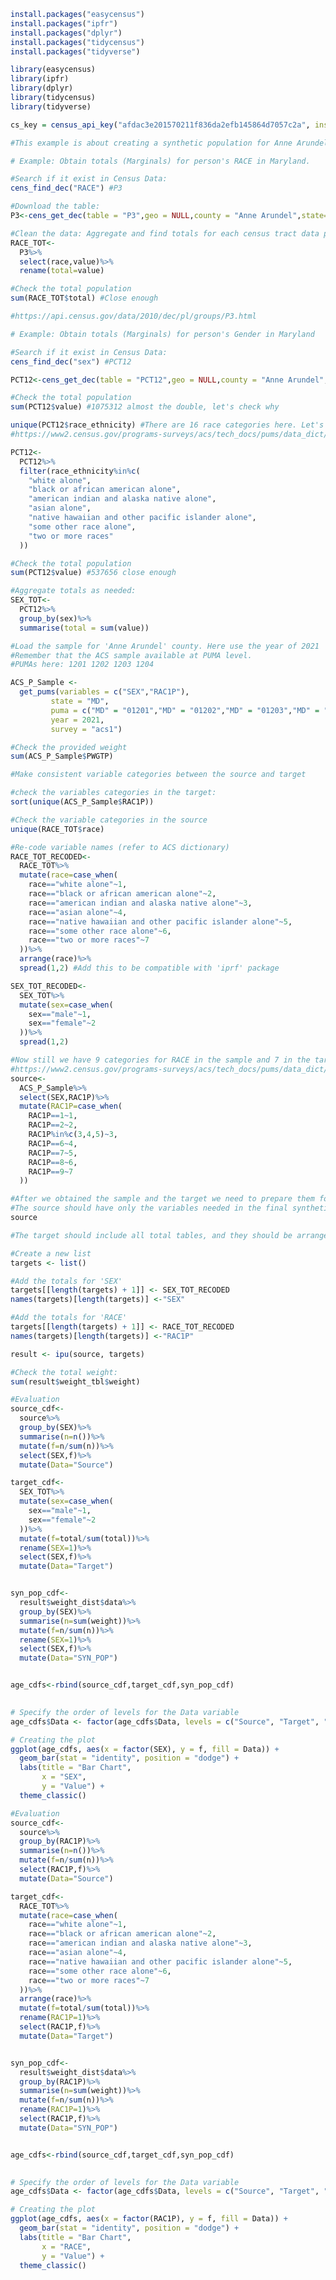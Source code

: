```r
install.packages("easycensus")
install.packages("ipfr")
install.packages("dplyr")
install.packages("tidycensus")
install.packages("tidyverse")
```


```r
library(easycensus)
library(ipfr)
library(dplyr)
library(tidycensus)
library(tidyverse)
```

```r
cs_key = census_api_key("afdac3e201570211f836da2efb145864d7057c2a", install = TRUE, overwrite = TRUE)
```

```r
#This example is about creating a synthetic population for Anne Arundel County in Maryland using the Iterative Proportional Fitting (IPF) method. The county's population is around 540,000, and we will utilize ACS samples as the source data, with the 2020 US Census data serving as the target data. The variables of interest for this synthetic population are 'Gender (SEX)' and 'Race (RAC1P).
```

```r
# Example: Obtain totals (Marginals) for person's RACE in Maryland. 

#Search if it exist in Census Data:
cens_find_dec("RACE") #P3

#Download the table:
P3<-cens_get_dec(table = "P3",geo = NULL,county = "Anne Arundel",state="Maryland",drop_total=TRUE)

#Clean the data: Aggregate and find totals for each census tract data per 'SEX'
RACE_TOT<-
  P3%>%
  select(race,value)%>%
  rename(total=value)

#Check the total population
sum(RACE_TOT$total) #Close enough 

#https://api.census.gov/data/2010/dec/pl/groups/P3.html
```
```r
# Example: Obtain totals (Marginals) for person's Gender in Maryland

#Search if it exist in Census Data:
cens_find_dec("sex") #PCT12 

PCT12<-cens_get_dec(table = "PCT12",geo = NULL,county = "Anne Arundel",state="Maryland",drop_total=TRUE)

#Check the total population
sum(PCT12$value) #1075312 almost the double, let's check why

unique(PCT12$race_ethnicity) #There are 16 race categories here. Let's check the ACS Dictionary
#https://www2.census.gov/programs-surveys/acs/tech_docs/pums/data_dict/PUMS_Data_Dictionary_2021.pdf

PCT12<-
  PCT12%>%
  filter(race_ethnicity%in%c(
    "white alone",
    "black or african american alone",
    "american indian and alaska native alone",
    "asian alone",
    "native hawaiian and other pacific islander alone",
    "some other race alone",
    "two or more races"
  ))

#Check the total population
sum(PCT12$value) #537656 close enough

#Aggregate totals as needed:
SEX_TOT<-
  PCT12%>%
  group_by(sex)%>%
  summarise(total = sum(value))

```


```r
#Load the sample for 'Anne Arundel' county. Here use the year of 2021
#Remember that the ACS sample available at PUMA level.
#PUMAs here: 1201 1202 1203 1204

ACS_P_Sample <-
  get_pums(variables = c("SEX","RAC1P"),
         state = "MD",
         puma = c("MD" = "01201","MD" = "01202","MD" = "01203","MD" = "01204"),
         year = 2021,
         survey = "acs1")

#Check the provided weight
sum(ACS_P_Sample$PWGTP)
```

```r
#Make consistent variable categories between the source and target

#check the variables categories in the target:
sort(unique(ACS_P_Sample$RAC1P))

#Check the variable categories in the source
unique(RACE_TOT$race)

#Re-code variable names (refer to ACS dictionary)
RACE_TOT_RECODED<-
  RACE_TOT%>%
  mutate(race=case_when(
    race=="white alone"~1,
    race=="black or african american alone"~2,
    race=="american indian and alaska native alone"~3,
    race=="asian alone"~4,
    race=="native hawaiian and other pacific islander alone"~5,
    race=="some other race alone"~6,
    race=="two or more races"~7
  ))%>%
  arrange(race)%>%
  spread(1,2) #Add this to be compatible with 'iprf' package

SEX_TOT_RECODED<-
  SEX_TOT%>%
  mutate(sex=case_when(
    sex=="male"~1,
    sex=="female"~2
  ))%>%
  spread(1,2)

#Now still we have 9 categories for RACE in the sample and 7 in the target, let's fix that too:
#https://www2.census.gov/programs-surveys/acs/tech_docs/pums/data_dict/PUMS_Data_Dictionary_2021.pdf
source<-
  ACS_P_Sample%>%
  select(SEX,RAC1P)%>%
  mutate(RAC1P=case_when(
    RAC1P==1~1,
    RAC1P==2~2,
    RAC1P%in%c(3,4,5)~3,
    RAC1P==6~4,
    RAC1P==7~5,
    RAC1P==8~6,
    RAC1P==9~7
  ))
```
```r
#After we obtained the sample and the target we need to prepare them for 'iprf' package:
#The source should have only the variables needed in the final synthetic populaion
source

#The target should include all total tables, and they should be arranged in the same order as each corresponding variable in the source file. Here SEX then RAC1P

#Create a new list
targets <- list()

#Add the totals for 'SEX'
targets[[length(targets) + 1]] <- SEX_TOT_RECODED
names(targets)[length(targets)] <-"SEX"

#Add the totals for 'RACE'
targets[[length(targets) + 1]] <- RACE_TOT_RECODED
names(targets)[length(targets)] <-"RAC1P"
```

```r
result <- ipu(source, targets)

#Check the total weight:
sum(result$weight_tbl$weight)
```
```r
#Evaluation
source_cdf<-
  source%>%
  group_by(SEX)%>%
  summarise(n=n())%>%
  mutate(f=n/sum(n))%>%
  select(SEX,f)%>%
  mutate(Data="Source")

target_cdf<-
  SEX_TOT%>%
  mutate(sex=case_when(
    sex=="male"~1,
    sex=="female"~2
  ))%>%
  mutate(f=total/sum(total))%>%
  rename(SEX=1)%>%
  select(SEX,f)%>%
  mutate(Data="Target")


syn_pop_cdf<-
  result$weight_dist$data%>%
  group_by(SEX)%>%
  summarise(n=sum(weight))%>%
  mutate(f=n/sum(n))%>%
  rename(SEX=1)%>%
  select(SEX,f)%>%
  mutate(Data="SYN_POP")


age_cdfs<-rbind(source_cdf,target_cdf,syn_pop_cdf)
  

# Specify the order of levels for the Data variable
age_cdfs$Data <- factor(age_cdfs$Data, levels = c("Source", "Target", "SYN_POP"))

# Creating the plot
ggplot(age_cdfs, aes(x = factor(SEX), y = f, fill = Data)) +
  geom_bar(stat = "identity", position = "dodge") +
  labs(title = "Bar Chart",
       x = "SEX",
       y = "Value") +
  theme_classic()
```


```r
#Evaluation
source_cdf<-
  source%>%
  group_by(RAC1P)%>%
  summarise(n=n())%>%
  mutate(f=n/sum(n))%>%
  select(RAC1P,f)%>%
  mutate(Data="Source")

target_cdf<-
  RACE_TOT%>%
  mutate(race=case_when(
    race=="white alone"~1,
    race=="black or african american alone"~2,
    race=="american indian and alaska native alone"~3,
    race=="asian alone"~4,
    race=="native hawaiian and other pacific islander alone"~5,
    race=="some other race alone"~6,
    race=="two or more races"~7
  ))%>%
  arrange(race)%>%
  mutate(f=total/sum(total))%>%
  rename(RAC1P=1)%>%
  select(RAC1P,f)%>%
  mutate(Data="Target")


syn_pop_cdf<-
  result$weight_dist$data%>%
  group_by(RAC1P)%>%
  summarise(n=sum(weight))%>%
  mutate(f=n/sum(n))%>%
  rename(RAC1P=1)%>%
  select(RAC1P,f)%>%
  mutate(Data="SYN_POP")


age_cdfs<-rbind(source_cdf,target_cdf,syn_pop_cdf)
  

# Specify the order of levels for the Data variable
age_cdfs$Data <- factor(age_cdfs$Data, levels = c("Source", "Target", "SYN_POP"))

# Creating the plot
ggplot(age_cdfs, aes(x = factor(RAC1P), y = f, fill = Data)) +
  geom_bar(stat = "identity", position = "dodge") +
  labs(title = "Bar Chart",
       x = "RACE",
       y = "Value") +
  theme_classic()
```